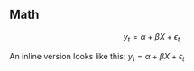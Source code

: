 ## Math

$$ y_t = \alpha + \beta X + \epsilon_t $$

An inline version looks like this: $y_t = \alpha + \beta X + \epsilon_t$
